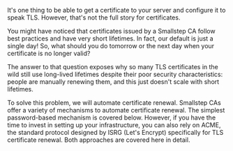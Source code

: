 It's one thing to be able to get a certificate to your server
and configure it to speak TLS.
However, that's not the full story for certificates.

You might have noticed that certificates issued by a Smallstep CA
follow best practices and have very short lifetimes.
In fact, our default is just a single day!
So, what should you do tomorrow or the next day
when your certificate is no longer valid?

The answer to that question exposes
why so many TLS certificates in the wild still use long-lived lifetimes
despite their poor security characteristics:
people are manually renewing them,
and this just doesn't scale with short lifetimes.

To solve this problem, we will automate certificate renewal.
Smallstep CAs offer a variety of mechanisms to automate certificate renewal.
The simplest password-based mechanism is covered below.
However, if you have the time to invest in setting up your infrastructure,
you can also rely on ACME, the standard protocol designed
by ISRG (Let's Encrypt) specifically for TLS certificate renewal.
Both approaches are covered here in detail.
